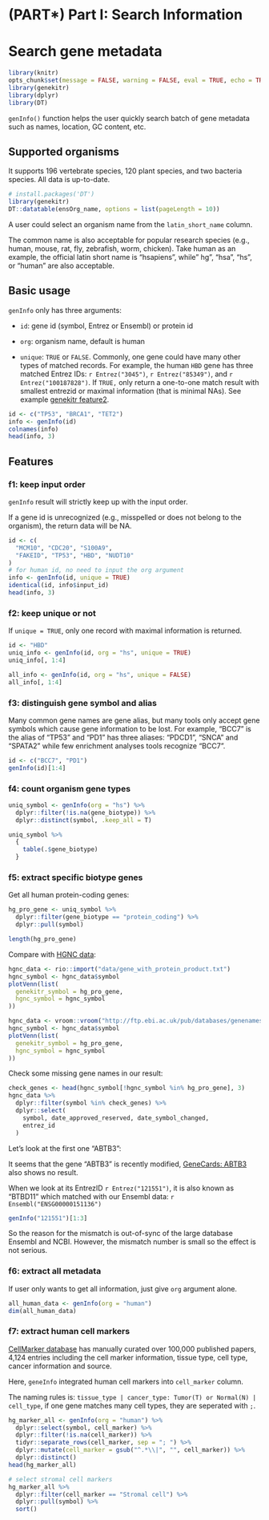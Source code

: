 # (PART\*) Part I: Search Information {-}


# Search gene metadata {#search-gene-metadata-1}

```r
library(knitr)
opts_chunk$set(message = FALSE, warning = FALSE, eval = TRUE, echo = TRUE, cache = TRUE)
library(genekitr)
library(dplyr)
library(DT)
```

`genInfo()` function helps the user quickly search batch of gene metadata such as names, location, GC content, etc.

## Supported organisms {#geninfo-supported-species}

It supports 196 vertebrate species, 120 plant species, and two bacteria species. All data is up-to-date.

```r
# install.packages('DT')
library(genekitr)
DT::datatable(ensOrg_name, options = list(pageLength = 10))
```

A user could select an organism name from the `latin_short_name` column. 

The common name is also acceptable for popular research species (e.g., human, mouse, rat, fly, zebrafish, worm, chicken). Take human as an example, the official latin short name is "hsapiens", while" hg", "hsa", "hs", or "human" are also acceptable.

## Basic usage {#geninfo-basic-usage}

`genInfo` only has three arguments:

- `id`: gene id (symbol, Entrez or Ensembl) or protein id

- `org`: organism name, default is human

- `unique`: `TRUE` or `FALSE`. Commonly, one gene could have many other types of matched records. For example, the human `HBD` gene has three matched Entrez IDs: `r Entrez("3045")`, `r Entrez("85349")`, and `r Entrez("100187828")`. If `TRUE,` only return a one-to-one match result with smallest entrezid or maximal information (that is minimal NAs). See example [genekitr feature2](#geninfo-feature-2).

```r
id <- c("TP53", "BRCA1", "TET2")
info <- genInfo(id)
colnames(info)
head(info, 3)
```


## Features {#geninfo-features}

### f1: keep input order {#geninfo-feature-1}

`genInfo` result will strictly keep up with the input order.

If a gene id is unrecognized (e.g., misspelled or does not belong to the organism), the return data will be NA.

```r
id <- c(
  "MCM10", "CDC20", "S100A9",
  "FAKEID", "TP53", "HBD", "NUDT10"
)
# for human id, no need to input the org argument
info <- genInfo(id, unique = TRUE)
identical(id, info$input_id)
head(info, 3)
```

### f2: keep unique or not {#geninfo-feature-2}

If `unique = TRUE`, only one record with maximal information is returned.

```r
id <- "HBD"
uniq_info <- genInfo(id, org = "hs", unique = TRUE)
uniq_info[, 1:4]

all_info <- genInfo(id, org = "hs", unique = FALSE)
all_info[, 1:4]
```


### f3: distinguish gene symbol and alias {#geninfo-feature-3}

Many common gene names are gene alias, but many tools only accept gene symbols which cause gene information to be lost. For example, "BCC7" is the alias of "TP53" and "PD1" has three aliases: "PDCD1", "SNCA" and "SPATA2" while few enrichment analyses tools recognize "BCC7".

```r
id <- c("BCC7", "PD1")
genInfo(id)[1:4]
```

### f4: count organism gene types {#geninfo-feature-4}

```r
uniq_symbol <- genInfo(org = "hs") %>%
  dplyr::filter(!is.na(gene_biotype)) %>%
  dplyr::distinct(symbol, .keep_all = T)

uniq_symbol %>%
  {
    table(.$gene_biotype)
  }
```


### f5: extract specific biotype genes {#geninfo-feature-5}

Get all human protein-coding genes:

```r
hg_pro_gene <- uniq_symbol %>%
  dplyr::filter(gene_biotype == "protein_coding") %>%
  dplyr::pull(symbol)

length(hg_pro_gene)
```

Compare with [HGNC data](http://ftp.ebi.ac.uk/pub/databases/genenames/hgnc/tsv/locus_types/gene_with_protein_product.txt):

```r
hgnc_data <- rio::import("data/gene_with_protein_product.txt")
hgnc_symbol <- hgnc_data$symbol
plotVenn(list(
  genekitr_symbol = hg_pro_gene,
  hgnc_symbol = hgnc_symbol
))
```


```r
hgnc_data <- vroom::vroom("http://ftp.ebi.ac.uk/pub/databases/genenames/hgnc/tsv/locus_types/gene_with_protein_product.txt")
hgnc_symbol <- hgnc_data$symbol
plotVenn(list(
  genekitr_symbol = hg_pro_gene,
  hgnc_symbol = hgnc_symbol
))
```

Check some missing gene names in our result:
```r
check_genes <- head(hgnc_symbol[!hgnc_symbol %in% hg_pro_gene], 3)
hgnc_data %>%
  dplyr::filter(symbol %in% check_genes) %>%
  dplyr::select(
    symbol, date_approved_reserved, date_symbol_changed,
    entrez_id
  )
```

Let's look at the first one "ABTB3":

It seems that the gene "ABTB3" is recently modified, [GeneCards: ABTB3](https://www.genecards.org/Search/Keyword?queryString=ABTB3) also shows no result.

When we look at its EntrezID `r Entrez("121551")`, it is also known as "BTBD11" which matched with our Ensembl data: `r Ensembl("ENSG00000151136")`

```r
genInfo("121551")[1:3]
```

So the reason for the mismatch is out-of-sync of the large database Ensembl and NCBI. However, the mismatch number is small so the effect is not serious.


### f6: extract all metadata {#geninfo-feature-6}

If user only wants to get all information, just give `org` argument alone.

```r
all_human_data <- genInfo(org = "human")
dim(all_human_data)
```

### f7: extract human cell markers {#geneinfo-feature-7}

[CellMarker database](http://xteam.xbio.top/CellMarker/index.jsp) has manually curated over 100,000 published papers, 4,124 entries including the cell marker information, tissue type, cell type, cancer information and source.

Here, `geneInfo` integrated human cell markers into `cell_marker` column. 

The naming rules is: `tissue_type | cancer_type: Tumor(T) or Normal(N) | cell_type`, if one gene matches many cell types, they are seperated with `; `.

```r
hg_marker_all <- genInfo(org = "human") %>%
  dplyr::select(symbol, cell_marker) %>%
  dplyr::filter(!is.na(cell_marker)) %>%
  tidyr::separate_rows(cell_marker, sep = "; ") %>%
  dplyr::mutate(cell_marker = gsub("^.*\\|", "", cell_marker)) %>%
  dplyr::distinct()
head(hg_marker_all)

# select stromal cell markers
hg_marker_all %>%
  dplyr::filter(cell_marker == "Stromal cell") %>%
  dplyr::pull(symbol) %>%
  sort()
```



